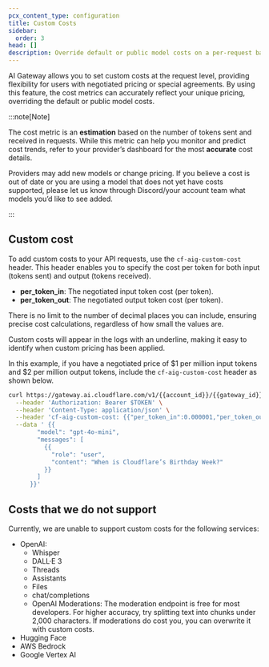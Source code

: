 ```yaml
---
pcx_content_type: configuration
title: Custom Costs
sidebar:
  order: 3
head: []
description: Override default or public model costs on a per-request basis.
---
```



AI Gateway allows you to set custom costs at the request level, providing flexibility for users with negotiated pricing or special agreements. By using this feature, the cost metrics can accurately reflect your unique pricing, overriding the default or public model costs.

:::note[Note]

The cost metric is an **estimation** based on the number of tokens sent and received in requests. While this metric can help you monitor and predict cost trends, refer to your provider’s dashboard for the most **accurate** cost details.

Providers may add new models or change pricing. If you believe a cost is out of date or you are using a model that does not yet have costs supported, please let us know through Discord/your account team what models you’d like to see added.

:::

## Custom cost

To add custom costs to your API requests, use the `cf-aig-custom-cost` header. This header enables you to specify the cost per token for both input (tokens sent) and output (tokens received).

- **per_token_in**: The negotiated input token cost (per token).
- **per_token_out**: The negotiated output token cost (per token).

There is no limit to the number of decimal places you can include, ensuring precise cost calculations, regardless of how small the values are.

Custom costs will appear in the logs with an underline, making it easy to identify when custom pricing has been applied.

In this example, if you have a negotiated price of $1 per million input tokens and $2 per million output tokens, include the `cf-aig-custom-cost` header as shown below.

<Tabs syncKey="dashPlusAPI">
  <TabItem label="Example">

```bash title="Request with custom cost"
curl https://gateway.ai.cloudflare.com/v1/{{account_id}}/{{gateway_id}}/openai/chat/completions \
  --header 'Authorization: Bearer $TOKEN' \
  --header 'Content-Type: application/json' \
  --header 'cf-aig-custom-cost: {{"per_token_in":0.000001,"per_token_out":0.000002}}' \
  --data ' {{
        "model": "gpt-4o-mini",
        "messages": [
          {{
            "role": "user",
            "content": "When is Cloudflare’s Birthday Week?"
          }}
        ]
      }}'
```

</TabItem>
</Tabs>

## Costs that we do not support

Currently, we are unable to support custom costs for the following services:

- OpenAI:
  - Whisper
  - DALL·E 3
  - Threads
  - Assistants
  - Files
  - chat/completions
  - OpenAI Moderations: The moderation endpoint is free for most developers. For higher accuracy, try splitting text into chunks under 2,000 characters. If moderations do cost you, you can overwrite it with custom costs.
- Hugging Face
- AWS Bedrock
- Google Vertex AI
